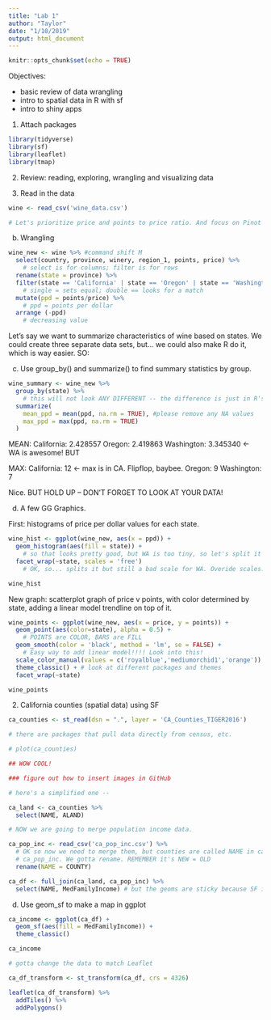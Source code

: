 ```yaml
---
title: "Lab 1"
author: "Taylor"
date: "1/10/2019"
output: html_document
---
```


```r
knitr::opts_chunk$set(echo = TRUE)
```

Objectives:

- basic review of data wrangling
- intro to spatial data in R with sf
- intro to shiny apps

1. Attach packages

```r

library(tidyverse)
library(sf)
library(leaflet)
library(tmap)

```

2. Review: reading, exploring, wrangling and visualizing data

1. Read in the data
```r

wine <- read_csv('wine_data.csv')

# Let's prioritize price and points to price ratio. And focus on Pinot Noir.

```

b. Wrangling
```r

wine_new <- wine %>% #command shift M
  select(country, province, winery, region_1, points, price) %>% 
    # select is for columns; filter is for rows
  rename(state = province) %>% 
  filter(state == 'California' | state == 'Oregon' | state == 'Washington') %>% 
    # single = sets equal; double == looks for a match
  mutate(ppd = points/price) %>% 
    # ppd = points per dollar
  arrange (-ppd) 
    # decreasing value

```

Let's say we want to summarize characteristics of wine based on states. We could create three separate data sets, but... we could also make R do it, which is way easier. SO:

c. Use group_by() and summarize() to find summary statistics by group.
```r

wine_summary <- wine_new %>% 
  group_by(state) %>% 
    # this will not look ANY DIFFERENT -- the difference is just in R's brain! 
  summarize(
    mean_ppd = mean(ppd, na.rm = TRUE), #please remove any NA values
    max_ppd = max(ppd, na.rm = TRUE)
  )

```

MEAN: 
California: 2.428557
Oregon: 2.419863
Washington: 3.345340 <- WA is awesome! BUT 

MAX:
California: 12 <- max is in CA. Flipflop, baybee.
Oregon: 9
Washington: 7

Nice. BUT HOLD UP -- DON'T FORGET TO LOOK AT YOUR DATA!

d. A few GG Graphics.

First: histograms of price per dollar values for each state.
```r

wine_hist <- ggplot(wine_new, aes(x = ppd)) +
  geom_histogram(aes(fill = state)) +
    # so that looks pretty good, but WA is too tiny, so let's split it up
  facet_wrap(~state, scales = 'free')
    # OK, so... splits it but still a bad scale for WA. Overide scales.

wine_hist
```

New graph: scatterplot graph of price v points, with color determined by state, adding a linear model trendline on top of it.

```r

wine_points <- ggplot(wine_new, aes(x = price, y = points)) +
  geom_point(aes(color=state), alpha = 0.5) + 
    # POINTS are COLOR, BARS are FILL
  geom_smooth(color = 'black', method = 'lm', se = FALSE) +
    # Easy way to add linear model!!!! Look into this!
  scale_color_manual(values = c('royalblue','mediumorchid1','orange')) +
  theme_classic() + # look at different packages and themes
  facet_wrap(~state)

wine_points

```

2. California counties (spatial data) using SF

```r

ca_counties <- st_read(dsn = ".", layer = 'CA_Counties_TIGER2016')

# there are packages that pull data directly from census, etc.

# plot(ca_counties) 

## WOW COOL!

### figure out how to insert images in GitHub

# here's a simplified one --

ca_land <- ca_counties %>% 
  select(NAME, ALAND)

# NOW we are going to merge population income data.

ca_pop_inc <- read_csv('ca_pop_inc.csv') %>% 
  # OK so now we need to merge them, but counties are called NAME in ca_counties and COUNTY in 
  # ca_pop_inc. We gotta rename. REMEMBER it's NEW = OLD
  rename(NAME = COUNTY)

ca_df <- full_join(ca_land, ca_pop_inc) %>% 
  select(NAME, MedFamilyIncome) # but the geoms are sticky because SF is awesome.

```

d. Use geom_sf to make a map in ggplot

```r

ca_income <- ggplot(ca_df) +
  geom_sf(aes(fill = MedFamilyIncome)) +
  theme_classic()

ca_income
```

```r

# gotta change the data to match Leaflet

ca_df_transform <- st_transform(ca_df, crs = 4326)

leaflet(ca_df_transform) %>%
  addTiles() %>% 
  addPolygons()

```

